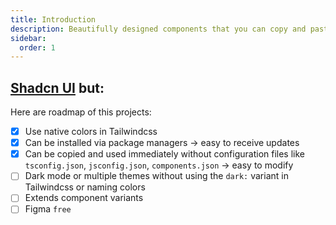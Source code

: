 ```yaml
---
title: Introduction
description: Beautifully designed components that you can copy and paste into your apps. Accessible. Customizable. Open Source.
sidebar:
  order: 1
---
```


## [Shadcn UI](https://ui.shadcn.com/) but:

Here are roadmap of this projects:

- [x] Use native colors in Tailwindcss
- [x] Can be installed via package managers -> easy to receive updates
- [x] Can be copied and used immediately without configuration files like `tsconfig.json`, `jsconfig.json`, `components.json` -> easy to modify
- [ ] Dark mode or multiple themes without using the `dark:` variant in Tailwindcss or naming colors
- [ ] Extends component variants
- [ ] Figma `free`
